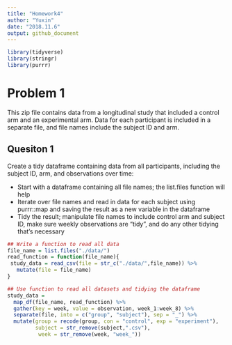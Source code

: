 ```yaml
---
title: "Homework4"
author: "Yuxin"
date: "2018.11.6"
output: github_document
---
```



```r
library(tidyverse)
library(stringr)
library(purrr)

```

# Problem 1 

This zip file contains data from a longitudinal study that included a control arm and an experimental arm. Data for each participant is included in a separate file, and file names include the subject ID and arm.

## Quesiton 1

Create a tidy dataframe containing data from all participants, including the subject ID, arm, and observations over time:

* Start with a dataframe containing all file names; the list.files function will help
* Iterate over file names and read in data for each subject using purrr::map and saving the result as a new variable in the dataframe
* Tidy the result; manipulate file names to include control arm and subject ID, make sure weekly observations are “tidy”, and do any other tidying that’s necessary

```r
## Write a function to read all data 
file_name = list.files("./data/")
read_function = function(file_name){
 study_data = read_csv(file = str_c("./data/",file_name)) %>%
   mutate(file = file_name)
}

## Use function to read all datasets and tidying the dataframe
study_data = 
  map_df(file_name, read_function) %>%
  gather(key = week, value = observation, week_1:week_8) %>%
  separate(file, into = c("group", "subject"), sep = "_") %>%
  mutate(group = recode(group, con = "control", exp = "experiment"),
         subject = str_remove(subject,".csv"),
          week = str_remove(week, "week_"))
```